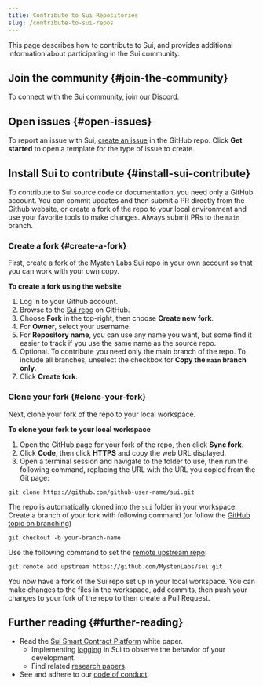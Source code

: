 ```yaml
---
title: Contribute to Sui Repositories
slug: /contribute-to-sui-repos
---
```


This page describes how to contribute to Sui, and provides additional information about participating in the Sui community.

## Join the community {#join-the-community}

To connect with the Sui community, join our [Discord](https://discord.gg/sui).

## Open issues {#open-issues}

To report an issue with Sui, [create an issue](https://github.com/MystenLabs/sui/issues/new/choose) in the GitHub repo. Click **Get started** to open a template for the type of issue to create.

## Install Sui to contribute {#install-sui-contribute}

To contribute to Sui source code or documentation, you need only a GitHub account. You can commit updates and then submit a PR directly from the Github website, or create a fork of the repo to your local environment and use your favorite tools to make changes. Always submit PRs to the `main` branch.

### Create a fork {#create-a-fork}

First, create a fork of the Mysten Labs Sui repo in your own account so that you can work with your own copy.

**To create a fork using the website**

1.  Log in to your Github account.
2.  Browse to the [Sui repo](https://github.com/MystenLabs/sui) on GitHub.
3.  Choose **Fork** in the top-right, then choose **Create new fork**.
4.  For **Owner**, select your username.
5.  For **Repository name**, you can use any name you want, but some find it easier to track if you use the same name as the source repo.
6.  Optional. To contribute you need only the main branch of the repo. To include all branches, unselect the checkbox for **Copy the `main` branch only**.
7.  Click **Create fork**.

### Clone your fork {#clone-your-fork}

Next, clone your fork of the repo to your local workspace.

**To clone your fork to your local workspace**

1.  Open the GitHub page for your fork of the repo, then click **Sync fork**.
2.  Click **Code**, then click **HTTPS** and copy the web URL displayed.
3.  Open a terminal session and navigate to the folder to use, then run the following command, replacing the URL with the URL you copied from the Git page:

`git clone https://github.com/github-user-name/sui.git`

The repo is automatically cloned into the `sui` folder in your workspace.
Create a branch of your fork with following command (or follow the [GitHub topic on branching](https://docs.github.com/en/pull-requests/collaborating-with-pull-requests/proposing-changes-to-your-work-with-pull-requests/creating-and-deleting-branches-within-your-repository))

`git checkout -b your-branch-name`

Use the following command to set the [remote upstream repo](https://docs.github.com/en/pull-requests/collaborating-with-pull-requests/working-with-forks/configuring-a-remote-repository-for-a-fork):

`git remote add upstream https://github.com/MystenLabs/sui.git`

You now have a fork of the Sui repo set up in your local workspace. You can make changes to the files in the workspace, add commits, then push your changes to your fork of the repo to then create a Pull Request.

## Further reading {#further-reading}

-   Read the [Sui Smart Contract Platform](https://github.com/MystenLabs/sui/blob/main/doc/paper/tokenomics.pdf/) white paper.
    -   Implementing [logging](../contribute/nodes/observability.mdx) in Sui to observe the behavior of your development.
    -   Find related [research papers](../reference/research-papers.mdx).
-   See and adhere to our [code of conduct](../contribute/code-of-conduct.mdx).
